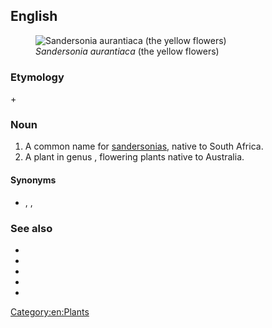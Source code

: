 ==English==
{{slim-wikipedia|Christmas bells (disambiguation)}}
[[Image:Bildtankstelle 1 027.jpg|thumb|''Sandersonia aurantiaca'' (the yellow flowers)]]

===Etymology===
{{term|Christmas}} + {{term|bell}}

===Noun===
{{en-plural noun}}

# A common name for [[sandersonia]]s, native to South Africa.
# A plant in genus {{taxlink|Blandfordia|genus|noshow=1}}, flowering plants native to Australia.

====Synonyms====
* {{sense|sandersonia}} {{vern|golden lily of the valley}}, {{vern|Chinese lantern lily}}, {{taxlink|Sandersonia aurantiaca|species|noshow=1}}

===See also===
* {{pedia}}
* {{specieslite|Sandersonia}}
* {{comcatlite|Sandersonia aurantiaca}}
* {{specieslite|Blandfordia}}
* {{comcatlite|Blandfordia}}

[[Category:en:Plants]]
